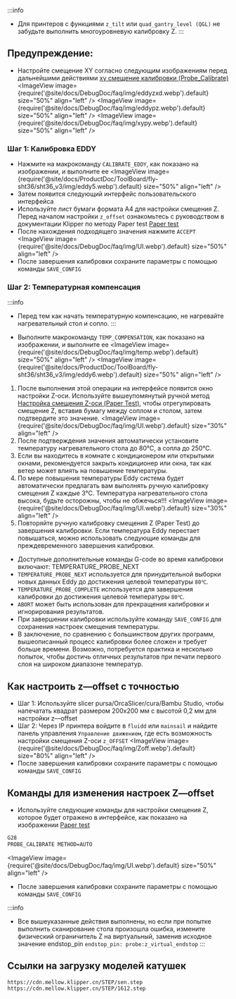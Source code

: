 :::info
* Для принтеров с функциями `z_tilt` или `quad_gantry_level (QGL)` не забудьте выполнить многоуровневую калибровку Z.
:::

## Предупреждение:
* Настройте смещение XY согласно следующим изображениям перед дальнейшими действиями [xy смещение калибровки (Probe_Calibrate)](https://www.klipper3d.org/Probe_Calibrate)
<ImageView image={require('@site/docs/DebugDoc/faq/img/eddyzxd.webp').default} size="50%" align="left" />
<ImageView image={require('@site/docs/DebugDoc/faq/img/eddypz.webp').default} size="50%" align="left" />
<ImageView image={require('@site/docs/DebugDoc/faq/img/xypy.webp').default} size="50%" align="left" />

### Шаг 1: Калибровка EDDY
* Нажмите на макрокоманду `CALIBRATE_EDDY`, как показано на изображении, и выполните ее
<ImageView image={require('@site/docs/ProductDoc/ToolBoard/fly-sht36/sht36_v3/img/eddy5.webp').default} size="50%" align="left" />
* Затем появится следующий интерфейс пользовательского интерфейса
* Используйте лист бумаги формата A4 для настройки смещения Z. Перед началом настройки `z_offset` ознакомьтесь с руководством в документации Klipper по методу Paper test [Paper test](https://www.klipper3d.org/Bed_Level.html#the-paper-test)
* После нахождения подходящего значения нажмите `ACCEPT`
<ImageView image={require('@site/docs/DebugDoc/faq/img/UI.webp').default} size="50%" align="left" />
* После завершения калибровки сохраните параметры с помощью команды `SAVE_CONFIG`    

### Шаг 2: Температурная компенсация
:::info
* Перед тем как начать температурную компенсацию, не нагревайте нагревательный стол и сопло.
:::

* Выполните макрокоманду `TEMP_COMPENSATION`, как показано на изображении, и выполните ее
<ImageView image={require('@site/docs/DebugDoc/faq/img/temp.webp').default} size="50%" align="left" />
<ImageView image={require('@site/docs/ProductDoc/ToolBoard/fly-sht36/sht36_v3/img/eddy6.webp').default} size="50%" align="left" />

1. После выполнения этой операции на интерфейсе появится окно настройки Z-оси. Используйте вышеупомянутый ручной метод [Настройка смещения Z-оси (Paper Test)](https://www.klipper3d.org/Bed_Level.html#the-paper-test), чтобы отрегулировать смещение Z, вставив бумагу между соплом и столом, затем подтвердите это значение.
<ImageView image={require('@site/docs/DebugDoc/faq/img/UI.webp').default} size="30%" align="left" />
2. После подтверждения значения автоматически установите температуру нагревательного стола до 80℃, а сопла до 250℃.
3. Если вы находитесь в комнате с кондиционером или открытыми окнами, рекомендуется закрыть кондиционер или окна, так как ветер может влиять на повышение температуры.
4. По мере повышения температуры Eddy система будет автоматически предлагать вам выполнять ручную калибровку смещения Z каждые 3℃. Температура нагревательного стола высока, будьте осторожны, чтобы не обжечься!!!
<ImageView image={require('@site/docs/DebugDoc/faq/img/UI.webp').default} size="30%" align="left" />
5. Повторяйте ручную калибровку смещения Z (Paper Test) до завершения калибровки. Если температура Eddy перестает повышаться, можно использовать следующие команды для преждевременного завершения калибровки.

* Доступные дополнительные команды G-code во время калибровки включают: TEMPERATURE_PROBE_NEXT
* `TEMPERATURE_PROBE_NEXT` используется для принудительной выборки новых данных Eddy до достижения целевой температуры `80℃`.
* `TEMPERATURE_PROBE_COMPLETE` используется для завершения калибровки до достижения целевой температуры `80℃`.
* `ABORT` может быть использован для прекращения калибровки и игнорирования результатов.
* При завершении калибровки используйте команду `SAVE_CONFIG` для сохранения настроек смещения температуры.
* В заключение, по сравнению с большинством других программ, вышеописанный процесс калибровки более сложен и требует больше времени. Возможно, потребуется практика и несколько попыток, чтобы достичь отличных результатов при печати первого слоя на широком диапазоне температур.

## Как настроить z—offset с точностью
* Шаг 1: Используйте slicer pursa/OrcaSlicer/cura/Bambu Studio, чтобы напечатать квадрат размером 200x200 мм с высотой 0,2 мм для настройки z—offset
* Шаг 2: Через IP принтера войдите в `fluidd` или `mainsail` и найдите панель управления `Управление движением`, где есть возможность настройки смещения Z-оси `z_OFFSET`
<ImageView image={require('@site/docs/DebugDoc/faq/img/Zoff.webp').default} size="80%" align="left" />
* После завершения калибровки сохраните параметры с помощью команды `SAVE_CONFIG`  

## Команды для изменения настроек Z—offset
* Используйте следующие команды для настройки смещения Z, которое будет отражено в интерфейсе, как показано на изображении [Paper test](https://www.klipper3d.org/Bed_Level.html#the-paper-test)
```bash
G28
PROBE_CALIBRATE METHOD=AUTO  
```
<ImageView image={require('@site/docs/DebugDoc/faq/img/UI.webp').default} size="50%" align="left" />
* После завершения калибровки сохраните параметры с помощью команды `SAVE_CONFIG`

:::info
* Все вышеуказанные действия выполнены, но если при попытке выполнить сканирование стола произошла ошибка, измените физический ограничитель Z на виртуальный, заменив исходное значение endstop_pin `endstop_pin: probe:z_virtual_endstop` 
:::

## Ссылки на загрузку моделей катушек

```bash
https://cdn.mellow.klipper.cn/STEP/sen.step
https://cdn.mellow.klipper.cn/STEP/1612.step
```
